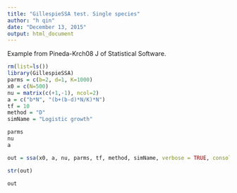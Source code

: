 ```yaml
---
title: "GillespieSSA test. Single species"
author: "h qin"
date: "December 13, 2015"
output: html_document
---
```


Example from Pineda-Krch08 J of Statistical Software. 
```r
rm(list=ls())
library(GillespieSSA)
parms = c(b=2, d=1, K=1000)
x0 = c(N=500)
nu = matrix(c(+1,-1), ncol=2)
a = c("b*N", "(b+(b-d)*N/K)*N")
tf = 10
method = "D"
simName = "Logistic growth"
```

```r
parms
nu 
a
```


```r
out = ssa(x0, a, nu, parms, tf, method, simName, verbose = TRUE, consoleInterval = 1)
```

```r
str(out)
```

```r
out
```



